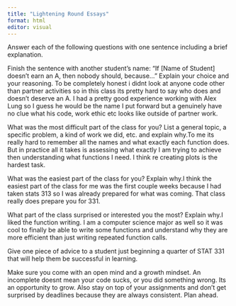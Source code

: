 ```yaml
---
title: "Lightening Round Essays"
format: html
editor: visual
---
```


Answer each of the following questions with one sentence including a brief explanation.

Finish the sentence with another student’s name: "If [Name of Student] doesn’t earn an A, then nobody should, because..." Explain your choice and your reasoning. To be completely honest i didnt look at anyone code other than partner activities so in this class its pretty hard to say who does and doesn't deserve an A. I had a pretty good experience working with Alex Lung so I guess he would be the name I put forward but a genuinely have no clue what his code, work ethic etc looks like outside of partner work. 

What was the most difficult part of the class for you? List a general topic, a specific problem, a kind of work we did, etc. and explain why.To me its really hard to remember all the names and what exactly each function does. But in practice all it takes is assessing what exactly I am trying to achieve then understanding what functions I need. I think re creating plots is the hardest task. 

What was the easiest part of the class for you? Explain why.I think the easiest part of the class for me was the first couple weeks because I had taken stats 313 so I was already prepared for what was coming. That class really does prepare you for 331. 

What part of the class surprised or interested you the most? Explain why.I liked the function writing. I am a computer science major as well so it was cool to finally be able to write some functions and understand why they are more efficient than just writing repeated function calls. 

Give one piece of advice to a student just beginning a quarter of STAT 331 that will help them be successful in learning.

Make sure you come with an open mind and a growth mindset. An incomplete doesnt mean your code sucks, or you did something wrong. Its an opportunity to grow. Also stay on top of your assignments and don't get surprised by deadlines because they are always consistent. Plan ahead. 
